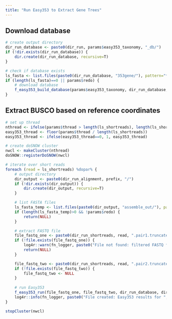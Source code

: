 ```yaml
---
title: "Run Easy353 to Extract Gene Trees"
---
```


## Download database
```r
# create output directory
dir_run_database <- paste0(dir_run, params$easy353_taxonomy, "_db/")
if (!dir.exists(dir_run_database)) {
    dir.create(dir_run_database, recursive=T)
}

# check if database exists
ls_fasta <- list.files(paste0(dir_run_database, "353gene/"), pattern="*.fasta$", recursive=F, full.names=F)
if (length(ls_fasta)==0 || params$redo) {
    # download database
    f_easy353_build_database(params$easy353_taxonomy, dir_run_database, params$thread, params$exe_build_database)
}
```

## Extract BUSCO based on reference coordinates
```r
# set up thread
nthread <- ifelse(params$thread > length(ls_shortreads), length(ls_shortreads), params$thread)
easy353_thread <- floor(params$thread / length(ls_shortreads))
easy353_thread <- ifelse(easy353_thread==0, 1, easy353_thread)

# create doSNOW cluster
nwcl <- makeCluster(nthread)
doSNOW::registerDoSNOW(nwcl)

# iterate over short reads
foreach (read = ls_shortreads) %dopar% {
    # output directory
    dir_output <- paste0(dir_run_alignment, prefix, "/")
    if (!dir.exists(dir_output)) {
        dir.create(dir_output, recursive=T)
    }

    # list FASTA files
    ls_fasta_temp <- list.files(paste0(dir_output, "assemble_out/"), pattern="*.a353.fasta$", recursive=F, full.names=F)
    if (length(ls_fasta_temp)>0 && !params$redo) {
        return(NULL)
    }

    # extract FASTQ file
    file_fastq_one <- paste0(dir_run_shortreads, read, ".pair1.truncated")
    if (!file.exists(file_fastq_one)) {
        log4r::warn(fn_logger, paste0("File not found: filtered FASTQ file for ", read, ". Skipped."))
        return(NULL)
    }

    file_fastq_two <- paste0(dir_run_shortreads, read, ".pair2.truncated")
    if (!file.exists(file_fastq_two)) {
        file_fastq_two <- NULL
    }
    
    # run Easy353
    f_easy353_run(file_fastq_one, file_fastq_two, dir_run_database, dir_output, easy353_thread, params$exe_easy353)
    log4r::info(fn_logger, paste0("File created: Easy353 results for ", read, "."))
}

stopCluster(nwcl)
```